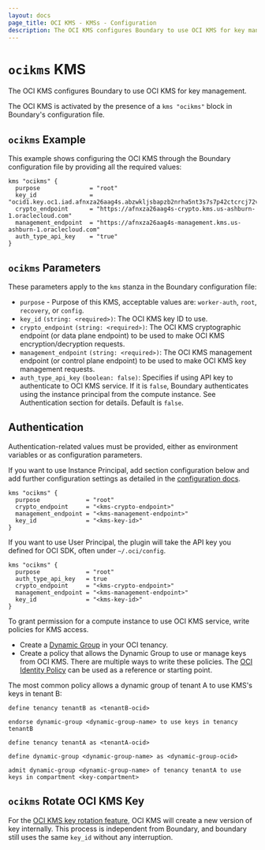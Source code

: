 ```yaml
---
layout: docs
page_title: OCI KMS - KMSs - Configuration
description: The OCI KMS configures Boundary to use OCI KMS for key management.
---
```


# `ocikms` KMS

The OCI KMS configures Boundary to use OCI KMS for key management.

The OCI KMS is activated by the presence of a `kms "ocikms"` block in Boundary's configuration file.

## `ocikms` Example

This example shows configuring the OCI KMS through the Boundary configuration file
by providing all the required values:

```hcl
kms "ocikms" {
  purpose              = "root"
  key_id               = "ocid1.key.oc1.iad.afnxza26aag4s.abzwkljsbapzb2nrha5nt3s7s7p42ctcrcj72vn3kq5qx"
  crypto_endpoint      = "https://afnxza26aag4s-crypto.kms.us-ashburn-1.oraclecloud.com"
  management_endpoint  = "https://afnxza26aag4s-management.kms.us-ashburn-1.oraclecloud.com"
  auth_type_api_key    = "true"
}
```

## `ocikms` Parameters

These parameters apply to the `kms` stanza in the Boundary configuration file:

- `purpose` - Purpose of this KMS, acceptable values are: `worker-auth`, `root`, `recovery`, or `config`.
- `key_id` `(string: <required>)`: The OCI KMS key ID to use.
- `crypto_endpoint` `(string: <required>)`: The OCI KMS cryptographic endpoint (or data plane endpoint)
  to be used to make OCI KMS encryption/decryption requests.
- `management_endpoint` `(string: <required>)`: The OCI KMS management endpoint (or control plane endpoint)
  to be used to make OCI KMS key management requests.
- `auth_type_api_key` `(boolean: false)`: Specifies if using API key to authenticate to OCI KMS service.
  If it is `false`, Boundary authenticates using the instance principal from the compute instance. See Authentication section for details. Default is `false`.

## Authentication

Authentication-related values must be provided, either as environment
variables or as configuration parameters.

If you want to use Instance Principal, add section configuration below and add further configuration settings as detailed in the [configuration docs](/docs/configuration/).

```hcl
kms "ocikms" {
  purpose             = "root"
  crypto_endpoint     = "<kms-crypto-endpoint>"
  management_endpoint = "<kms-management-endpoint>"
  key_id              = "<kms-key-id>"
}
```

If you want to use User Principal, the plugin will take the API key you defined for OCI SDK, often under `~/.oci/config`.

```hcl
kms "ocikms" {
  purpose             = "root"
  auth_type_api_key   = true
  crypto_endpoint     = "<kms-crypto-endpoint>"
  management_endpoint = "<kms-management-endpoint>"
  key_id              = "<kms-key-id>"
}
```

To grant permission for a compute instance to use OCI KMS service, write policies for KMS access.

- Create a [Dynamic Group][oci-dg] in your OCI tenancy.
- Create a policy that allows the Dynamic Group to use or manage keys from OCI KMS. There are multiple ways to write these policies. The [OCI Identity Policy][oci-id] can be used as a reference or starting point.

The most common policy allows a dynamic group of tenant A to use KMS's keys in tenant B:

```text
define tenancy tenantB as <tenantB-ocid>

endorse dynamic-group <dynamic-group-name> to use keys in tenancy tenantB

```

```text
define tenancy tenantA as <tenantA-ocid>

define dynamic-group <dynamic-group-name> as <dynamic-group-ocid>

admit dynamic-group <dynamic-group-name> of tenancy tenantA to use keys in compartment <key-compartment>

```

## `ocikms` Rotate OCI KMS Key

For the [OCI KMS key rotation feature][oci-kms-rotation], OCI KMS will create a new version of key internally. This process is independent from Boundary, and boundary still uses the same `key_id` without any interruption.

[oci-sdk]: https://docs.cloud.oracle.com/iaas/Content/API/Concepts/sdkconfig.htm

[oci-dg]: https://docs.cloud.oracle.com/iaas/Content/Identity/Tasks/managingdynamicgroups.htm

[oci-id]: https://docs.cloud.oracle.com/iaas/Content/Identity/Concepts/policies.htm

[oci-kms-rotation]: https://docs.cloud.oracle.com/iaas/Content/KeyManagement/Tasks/managingkeys.htm
